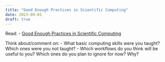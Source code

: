 ```yaml
---
title: "Good Enough Practices in Scientific Computing"
date: 2023-09-01
draft: true
---
```


Read: 
- [Good Enough Practices in Scientific Computing](https://doi.org/10.1371/journal.pcbi.1005510)

Think about/comment on: 
- What basic computing skills were you taught? Which ones were you not taught?
- Which workflows do you think will be useful to you? Which ones do you plan to ignore for now? Why?
